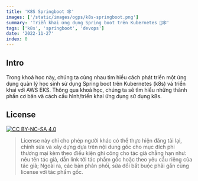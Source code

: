 ```yaml
---
title: 'K8S Springboot 🕸️'
images: ['/static/images/ogps/k8s-springboot.png']
summary: 'Triển khai ứng dụng Spring boot trên Kubernetes 🚀🕸️'
tags: ['k8s', 'springboot', 'devops']
date: '2022-11-27'
index: 0
---
```


## Intro

Trong khoá học này, chúng ta cùng nhau tìm hiểu cách phát triển một ứng dụng quản lý học sinh sử dụng Spring boot trên Kubernetes (k8s) và triển khai với AWS EKS. Thông qua khoá học, chúng ta sẽ tìm hiểu những thành phần cơ bản và cách cấu hình/triển khai ứng dụng sử dụng k8s.

## License

[![CC BY-NC-SA 4.0][cc-by-nc-sa-image]][cc-by-nc-sa]

> License này chỉ cho phép người khác có thể thực hiện đăng tải lại, chỉnh sửa và xây dựng dựa trên nội dung gốc cho mục đích phi thương mại kèm theo điều kiện ghi công cho tác giả chẳng hạn như: nêu tên tác giả, dẫn link tới tác phẩm gốc hoặc theo yêu cầu riêng của tác giả;
> Ngoài ra, các bản phân phối, sửa đổi bắt buộc phải gắn cùng license với tác phẩm gốc.

[cc-by-nc-sa]: http://creativecommons.org/licenses/by-nc-sa/4.0/
[cc-by-nc-sa-image]: https://licensebuttons.net/l/by-nc-sa/4.0/88x31.png
[cc-by-nc-sa-shield]: https://img.shields.io/badge/License-CC%20BY--NC--SA%204.0-lightgrey.svg
